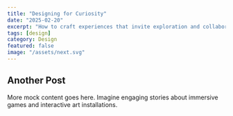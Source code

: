 ```yaml
---
title: "Designing for Curiosity"
date: "2025-02-20"
excerpt: "How to craft experiences that invite exploration and collaboration."
tags: [design]
category: Design
featured: false
image: "/assets/next.svg"
---
```


## Another Post

More mock content goes here. Imagine engaging stories about immersive games and interactive art installations.

<NewsletterForm />
